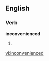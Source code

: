 ==English==

===Verb===
'''inconvenienced'''

# {{past of|[[inconvenience]]}}

[[vi:inconvenienced]]